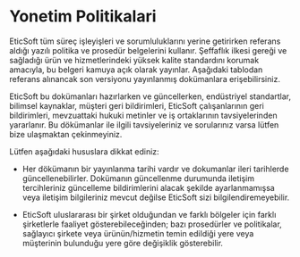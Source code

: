 # Yonetim Politikalari

EticSoft tüm süreç işleyişleri ve sorumluluklarını yerine getirirken referans aldığı yazılı politika ve prosedür belgelerini kullanır. Şeffaflık ilkesi gereği ve sağladığı ürün ve hizmetlerindeki yüksek kalite standardını korumak amacıyla, bu belgeri kamuya açık olarak yayınlar. Aşağıdaki tablodan referans alınancak son versiyonu yayınlanmış dokümanlara erişebilirsiniz.

EticSoft bu dokümanları hazırlarken ve güncellerken, endüstriyel standartlar, bilimsel kaynaklar, müşteri geri bildirimleri, EticSoft çalışanlarının geri bildirimleri, mevzuattaki hukuki metinler ve iş ortaklarının tavsiyelerinden yararlanır. Bu dökümanlar ile ilgili tavsiyeleriniz ve sorularınız varsa lütfen bize ulaşmaktan çekinmeyiniz.

Lütfen aşağıdaki hususlara dikkat ediniz:

* Her dökümanın bir yayınlanma tarihi vardır ve dokumanlar ileri tarihlerde güncellenebilirler. Dokümanın güncellenme durumunda iletişim tercihleriniz güncelleme bildirimlerini alacak şekilde ayarlanmamışsa veya iletişim bilgileriniz mevcut değilse EticSoft sizi bilgilendiremeyebilir.

* EticSoft uluslararası bir şirket olduğundan ve farklı bölgeler için farklı şirketlerle faaliyet gösterebileceğinden; bazı prosedürler ve politikalar, sağlayıcı şirkete veya ürünün/hizmetin temin edildiği yere veya müşterinin bulunduğu yere göre değişiklik gösterebilir.